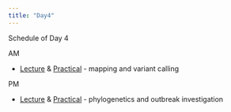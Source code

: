 ```yaml
---
title: "Day4"
---
```


Schedule of Day 4

AM

* [Lecture](20190322-combined_alignment_lecture.pdf) & [Practical](variant-calling-practical.html) - mapping and variant calling

PM

* [Lecture](2019.03.12_phylogenetics.pdf) & [Practical](outbreak_practical.html) - phylogenetics and outbreak investigation